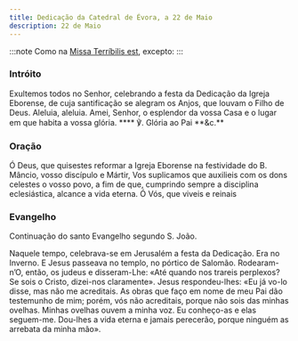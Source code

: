 ```yaml
---
title: Dedicação da Catedral de Évora, a 22 de Maio
description: 22 de Maio
---
```


:::note
Como na [Missa Terríbilis est](/missal/comum/25dedicacaoigreja), excepto:
:::

### Intróito

Exultemos todos no Senhor, celebrando a festa da Dedicação da Igreja
Eborense, de cuja santificação se alegram os Anjos, que louvam o Filho de
Deus. Aleluia, aleluia. Amei, Senhor, o esplendor da vossa Casa e o lugar
em que habita a vossa glória. \***\* ℣. Glória ao Pai **&c.\*\*

### Oração

Ó Deus, que quisestes reformar a Igreja Eborense na festividade do B.
Mâncio, vosso discípulo e Mártir, Vos suplicamos que auxilieis com os dons
celestes o vosso povo, a fim de que, cumprindo sempre a disciplina
eclesiástica, alcance a vida eterna. Ó Vós, que viveis e reinais

### Evangelho

Continuação do santo Evangelho segundo S. João.

Naquele tempo, celebrava-se em Jerusalém a festa da Dedicação. Era no
Inverno. E Jesus passeava no templo, no pórtico de Salomão. Rodearam-n’O,
então, os judeus e disseram-Lhe: «Até quando nos trareis perplexos? Se
sois o Cristo, dizei-nos claramente». Jesus respondeu-lhes: «Eu já vo-lo
disse, mas não me acreditais. As obras que faço em nome de meu Pai dão
testemunho de mim; porém, vós não acreditais, porque não sois das minhas
ovelhas. Minhas ovelhas ouvem a minha voz. Eu conheço-as e elas seguem-me.
Dou-lhes a vida eterna e jamais perecerão, porque ninguém as arrebata da
minha mão».
